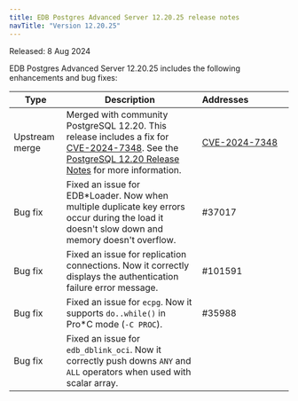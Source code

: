 ```yaml
---
title: EDB Postgres Advanced Server 12.20.25 release notes
navTitle: "Version 12.20.25"
---
```


Released: 8 Aug 2024

EDB Postgres Advanced Server 12.20.25 includes the following enhancements and bug fixes:

| Type           | Description                                                                                                                                                                                                                                                         | Addresses&nbsp;&nbsp;&nbsp;&nbsp;&nbsp;&nbsp;&nbsp;&nbsp;&nbsp;&nbsp;&nbsp;&nbsp;&nbsp;&nbsp;&nbsp; |
|----------------|---------------------------------------------------------------------------------------------------------------------------------------------------------------------------------------------------------------------------------------------------------------------|-----------------------------------------------------------------------------------------------------|
| Upstream merge | Merged with community PostgreSQL 12.20. This release includes a fix for [CVE-2024-7348](https://www.postgresql.org/support/security/CVE-2024-7348/). See the [PostgreSQL 12.20 Release Notes](https://www.postgresql.org/docs/release/12.20/) for more information. | [CVE-2024-7348](https://www.postgresql.org/support/security/CVE-2024-7348/)                         |
| Bug&nbsp;fix   | Fixed an issue for EDB*Loader. Now when multiple duplicate key errors occur during the load it doesn't slow down and memory doesn't overflow.                                                                                                                       | #37017                                                                                              |
| Bug&nbsp;fix   | Fixed an issue for replication connections. Now it correctly displays the authentication failure error message.                                                                                                                                                     | #101591                                                                                             |
| Bug&nbsp;fix   | Fixed an issue for `ecpg`. Now it supports `do..while()` in Pro*C mode (`-C PROC`).                                                                                                                                                                                 | #35988                                                                                              |
| Bug&nbsp;fix   | Fixed an issue for `edb_dblink_oci`. Now it correctly push downs `ANY` and `ALL` operators when used with scalar array.                                                                                                                                             |                                                                                                     |
